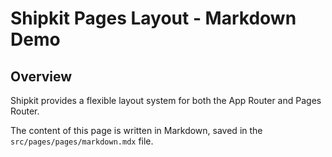 # Shipkit Pages Layout - Markdown Demo

## Overview

Shipkit provides a flexible layout system for both the App Router and Pages Router.

The content of this page is written in Markdown, saved in the `src/pages/pages/markdown.mdx` file.
